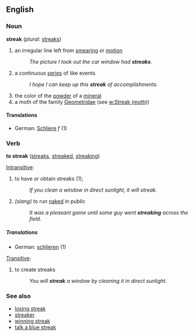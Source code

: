{{wikipedia}}

==English==

===Noun===
'''streak'''  (''plural:'' [[streaks]])
#an irregular line left from [[smear]]ing or [[motion]]
#:''The picture I took out the car window had '''streaks'''.''
#a continuous [[series]] of like events
#:''I hope I can keep up this '''streak''' of accomplishments.''
#the color of the [[powder]] of a [[mineral]]
#a moth of the family [[Geometridae]] (see [[w:Streak (moth)]])

====Translations====
*German: [[Schliere]] ''f'' (1)

===Verb===
'''to streak'''  ([[streaks]], [[streaked]], [[streaking]])

[[Intransitive]]:
#to have or obtain streaks (1);
#:''If you clean a window in direct sunlight, it will streak.''
#''(slang)'' to run [[naked]] in public
#:''It was a pleasant game until some guy went '''streaking''' across the field.''

=====Translations=====
*German: [[schlieren]] (1)

[[Transitive]]:
# to create streaks
#:''You will '''streak''' a window by cleaning it in direct sunlight.''

===See also===
*[[losing streak]]
*[[streaker]]
*[[winning streak]]
*[[talk a blue streak]]